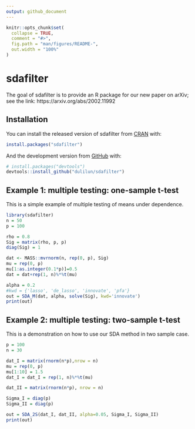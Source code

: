 ```yaml
---
output: github_document
---
```


<!-- README.md is generated from README.Rmd. Please edit that file -->

```r
knitr::opts_chunk$set(
  collapse = TRUE,
  comment = "#>",
  fig.path = "man/figures/README-",
  out.width = "100%"
)
```

# sdafilter

<!-- badges: start -->
<!-- badges: end -->

The goal of sdafilter is to provide an R package for our new paper on arXiv; see the link: https://arxiv.org/abs/2002.11992

## Installation

You can install the released version of sdafilter from [CRAN](https://CRAN.R-project.org) with:

``` r
install.packages("sdafilter")
```

And the development version from [GitHub](https://github.com/) with:

``` r
# install.packages("devtools")
devtools::install_github("dulilun/sdafilter")
```
## Example 1: multiple testing: one-sample t-test

This is a simple example of multiple testing of means under dependence.

```r
library(sdafilter)
n = 50
p = 100

rho = 0.8
Sig = matrix(rho, p, p)
diag(Sig) = 1

dat <- MASS::mvrnorm(n, rep(0, p), Sig)
mu = rep(0, p)
mu[1:as.integer(0.1*p)]=0.5
dat = dat+rep(1, n)%*%t(mu)

alpha = 0.2
#kwd = {'lasso', 'de_lasso', 'innovate', 'pfa'}
out = SDA_M(dat, alpha, solve(Sig), kwd='innovate')
print(out)
```

## Example 2: multiple testing: two-sample t-test

This is a demonstration on how to use our SDA method in two sample case.

```r
p = 100
n = 30

dat_I = matrix(rnorm(n*p),nrow = n)
mu = rep(0, p)
mu[1:10] = 1.5
dat_I = dat_I = rep(1, n)%*%t(mu)

dat_II = matrix(rnorm(n*p), nrow = n)

Sigma_I = diag(p)
Sigma_II = diag(p)

out = SDA_2S(dat_I, dat_II, alpha=0.05, Sigma_I, Sigma_II)
print(out)
```
